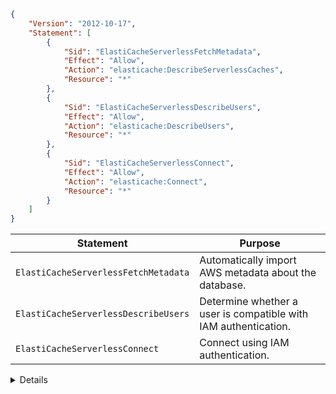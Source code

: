 ```json
{
    "Version": "2012-10-17",
    "Statement": [
        {
            "Sid": "ElastiCacheServerlessFetchMetadata",
            "Effect": "Allow",
            "Action": "elasticache:DescribeServerlessCaches",
            "Resource": "*"
        },
        {
            "Sid": "ElastiCacheServerlessDescribeUsers",
            "Effect": "Allow",
            "Action": "elasticache:DescribeUsers",
            "Resource": "*"
        },
        {
            "Sid": "ElastiCacheServerlessConnect",
            "Effect": "Allow",
            "Action": "elasticache:Connect",
            "Resource": "*"
        }
    ]
}
```

| Statement | Purpose |
| ---------- | ------- |
|`ElastiCacheServerlessFetchMetadata` | Automatically import AWS metadata about the database. |
|`ElastiCacheServerlessDescribeUsers` | Determine whether a user is compatible with IAM authentication. |
|`ElastiCacheServerlessConnect` | Connect using IAM authentication. |

<Details>
You can reduce the scope of the `ElastiCacheServerlessConnect` statement by
updating it to only allow specific ElastiCache Serverless caches and IAM users.
The resource ARN you can specify has the following formats:

```code
arn:aws:elasticache:{Region}:{AccountID}:serverlesscache:{CacheName}
arn:aws:elasticache:{Region}:{AccountID}:user:{UserName}
```

See
[Authenticating with IAM for
ElastiCache](https://docs.aws.amazon.com/AmazonElastiCache/latest/red-ug/auth-iam.html)
for more information.
</Details>


